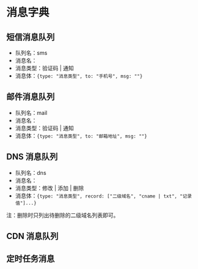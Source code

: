 # 消息字典

## 短信消息队列

- 队列名：sms
- 消息名：
- 消息类型：验证码 | 通知
- 消息体：`{type: "消息类型", to: "手机号", msg: ""}`

## 邮件消息队列

- 队列名：mail
- 消息名：
- 消息类型：验证码 | 通知
- 消息体：`{type: "消息类型", to: "邮箱地址", msg: ""}`

## DNS 消息队列

- 队列名：dns
- 消息名：
- 消息类型：修改 | 添加 | 删除
- 消息体：`{type: "消息类型", record: ["二级域名", "cname | txt", "记录值"]...}`

注：删除时只列出待删除的二级域名列表即可。

## CDN 消息队列

## 定时任务消息